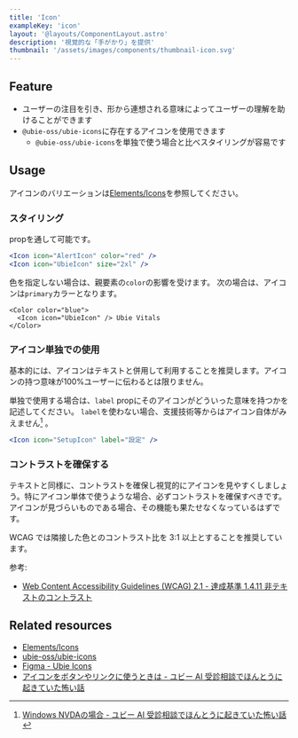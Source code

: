 ```yaml
---
title: 'Icon'
exampleKey: 'icon'
layout: '@layouts/ComponentLayout.astro'
description: '視覚的な「手がかり」を提供'
thumbnail: '/assets/images/components/thumbnail-icon.svg'
---
```


## Feature

- ユーザーの注目を引き、形から連想される意味によってユーザーの理解を助けることができます
- `@ubie-oss/ubie-icons`に存在するアイコンを使用できます
  - `@ubie-oss/ubie-icons`を単独で使う場合と比べスタイリングが容易です

## Usage

アイコンのバリエーションは[Elements/Icons](/elements/icons)を参照してください。

### スタイリング

propを通して可能です。

```jsx
<Icon icon="AlertIcon" color="red" />
<Icon icon="UbieIcon" size="2xl" />
```

色を指定しない場合は、親要素の`color`の影響を受けます。
次の場合は、アイコンは`primary`カラーとなります。

```
<Color color="blue">
  <Icon icon="UbieIcon" /> Ubie Vitals
</Color>
```

### アイコン単独での使用

基本的には、アイコンはテキストと併用して利用することを推奨します。アイコンの持つ意味が100%ユーザーに伝わるとは限りません。

単独で使用する場合は、`label` propにそのアイコンがどういった意味を持つかを記述してください。
`label`を使わない場合、支援技術等からはアイコン自体がみえません[^1] 。

[^1]: [Windows NVDAの場合 - ユビー AI 受診相談でほんとうに起きていた怖い話](https://docs.google.com/presentation/d/1phP267dInvtrxTBQhlrxYkoTOTHJbKq6nTD5ljD-xSI/edit#slide=id.g107361d2158_0_136)

```jsx
<Icon icon="SetupIcon" label="設定" />
```

### コントラストを確保する

テキストと同様に、コントラストを確保し視覚的にアイコンを見やすくしましょう。特にアイコン単体で使うような場合、必ずコントラストを確保すべきです。
アイコンが見づらいものである場合、その機能も果たせなくなっているはずです。

WCAG では隣接した色とのコントラスト比を 3:1 以上とすることを推奨しています。

参考:

- [Web Content Accessibility Guidelines (WCAG) 2.1 - 達成基準 1.4.11 非テキストのコントラスト](https://waic.jp/translations/WCAG21/#non-text-contrast)

## Related resources

- [Elements/Icons](/elements/icons)
- [ubie-oss/ubie-icons](https://github.com/ubie-oss/ubie-icons)
- [Figma - Ubie Icons](https://www.figma.com/file/6dWoWbMuEHiVN5qi1ybDAa/Ubie-Icons?type=design&node-id=0%3A1&mode=design&t=yddL2kJ5U8BIO59w-1)
- [アイコンをボタンやリンクに使うときは - ユビー AI 受診相談でほんとうに起きていた怖い話](https://docs.google.com/presentation/d/1phP267dInvtrxTBQhlrxYkoTOTHJbKq6nTD5ljD-xSI/edit#slide=id.g107361d2158_0_251)
